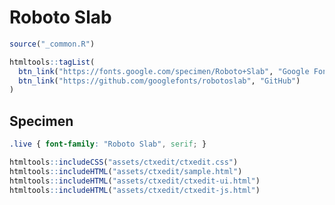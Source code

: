 # Roboto Slab

```r
source("_common.R")
```

```r
htmltools::tagList(
  btn_link("https://fonts.google.com/specimen/Roboto+Slab", "Google Fonts"),
  btn_link("https://github.com/googlefonts/robotoslab", "GitHub")
)
```

## Specimen

<link rel="preconnect" href="https://fonts.googleapis.com">
<link rel="preconnect" href="https://fonts.gstatic.com" crossorigin>
<link href="https://fonts.googleapis.com/css2?family=Roboto+Slab:wght@400;700&display=swap" rel="stylesheet">

```css
.live { font-family: "Roboto Slab", serif; }
```

```r
htmltools::includeCSS("assets/ctxedit/ctxedit.css")
htmltools::includeHTML("assets/ctxedit/sample.html")
htmltools::includeHTML("assets/ctxedit/ctxedit-ui.html")
htmltools::includeHTML("assets/ctxedit/ctxedit-js.html")
```
